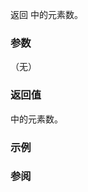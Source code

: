 {{cpp/numeric/valarray/title|size}}
{{cpp/numeric/valarray/navbar}}
{{ddcl | 
std::size_t size() const;
}}

返回 {{tt|valarray}} 中的元素数。

===参数===
（无）

===返回值===
{{tt|valarray}} 中的元素数。

===示例===
{{example|
 | code=
#include &lt;iostream&gt;
#include &lt;valarray&gt;

int main()
{
    std::valarray&lt;double&gt; a = {1, 2, 3, 4, 5, 6, 7, 8, 9, 10};
    std::cout &lt;&lt; "平均数: " &lt;&lt; a.sum()/a.size() &lt;&lt; '\n';
}
 | output=
平均数: 5.5
}}
===参阅===
{{dsc begin}}
{{dsc inc | cpp/numeric/valarray/dsc resize}}
{{dsc end}}

{{langlinks|de|en|es|fr|it|ja|pt|ru}}